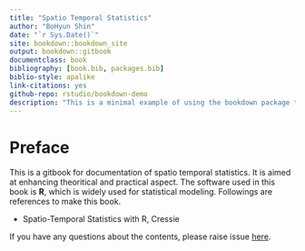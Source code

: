 ```yaml
--- 
title: "Spatio Temporal Statistics"
author: "BoHyun Shin"
date: "`r Sys.Date()`"
site: bookdown::bookdown_site
output: bookdown::gitbook
documentclass: book
bibliography: [book.bib, packages.bib]
biblio-style: apalike
link-citations: yes
github-repo: rstudio/bookdown-demo
description: "This is a minimal example of using the bookdown package to write a book. The output format for this example is bookdown::gitbook."
---
```


# Preface {-}

This is a gitbook for documentation of spatio temporal statistics. It is aimed at enhancing theoritical and practical aspect. The software used in this book is **R**, which is widely used for statistical modeling. Followings are references to make this book.

* Spatio-Temporal Statistics with R, Cressie

If you have any questions about the contents, please raise issue [here](https://github.com/bohyunshin/spatio-temporal).
